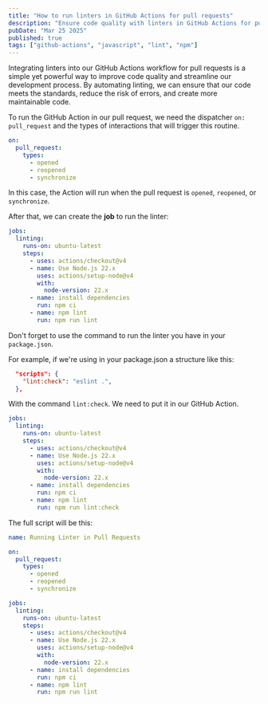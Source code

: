 ```yaml
---
title: "How to run linters in GitHub Actions for pull requests"
description: "Ensure code quality with linters in GitHub Actions for pull requests. Automating linting on opened, reopened, or synchronized PRs."
pubDate: "Mar 25 2025"
published: true
tags: ["github-actions", "javascript", "lint", "npm"]
---
```


Integrating linters into our GitHub Actions workflow for pull requests is a simple yet powerful way to improve code quality and streamline our development process. By automating linting, we can ensure that our code meets the standards, reduce the risk of errors, and create more maintainable code.

To run the GitHub Action in our pull request, we need the dispatcher `on: pull_request` and the types of interactions that will trigger this routine.

```yml title="on_pull_request.yml"
on:
  pull_request:
    types:
      - opened
      - reopened
      - synchronize
```

In this case, the Action will run when the pull request is `opened`, `reopened`, or `synchronize`.

After that, we can create the **job** to run the linter:

```yml title="on_pull_request.yml"
jobs:
  linting:
    runs-on: ubuntu-latest
    steps:
      - uses: actions/checkout@v4
      - name: Use Node.js 22.x
        uses: actions/setup-node@v4
        with:
          node-version: 22.x
      - name: install dependencies
        run: npm ci
      - name: npm lint
        run: npm run lint
```

Don't forget to use the command to run the linter you have in your `package.json`.

For example, if we're using in your package.json a structure like this:

```json title="package.json"
  "scripts": {
    "lint:check": "eslint .",
  },
```

With the command `lint:check`. We need to put it in our GitHub Action.

```yml title="on_pull_request.yml" ins={13}
jobs:
  linting:
    runs-on: ubuntu-latest
    steps:
      - uses: actions/checkout@v4
      - name: Use Node.js 22.x
        uses: actions/setup-node@v4
        with:
          node-version: 22.x
      - name: install dependencies
        run: npm ci
      - name: npm lint
        run: npm run lint:check
```

The full script will be this:

```yml title="on_pull_request.yml"
name: Running Linter in Pull Requests

on:
  pull_request:
    types:
      - opened
      - reopened
      - synchronize

jobs:
  linting:
    runs-on: ubuntu-latest
    steps:
      - uses: actions/checkout@v4
      - name: Use Node.js 22.x
        uses: actions/setup-node@v4
        with:
          node-version: 22.x
      - name: install dependencies
        run: npm ci
      - name: npm lint
        run: npm run lint
```
